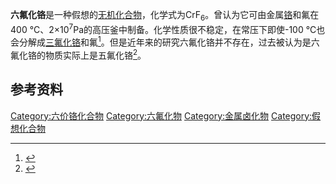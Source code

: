 {{NoteTA|G1=C}}
{{Chembox
| ImageFile = Chromium hexafluoride.png
| ImageSize = 
| IUPACName = Chromium(VI) fluoride
| OtherNames = 
| Section1 = {{Chembox Identifiers
|  CASNo = 13843-28-2
|   CASNo_Ref = {{cascite|correct|CAS}}
|  PubChem = 5460740
|  ChemSpiderID = 4574205
|  SMILES = F[Cr](F)(F)(F)(F)F
|  InChI = InChI=1S/Cr.6FH/h;6*1H/q+6;;;;;;/p-6
  }}
| Section2 = {{Chembox Properties
|  Formula = CrF<sub>6</sub>
|  MolarMass = 
|  Appearance = 
|  Density = 
|  MeltingPt = 
|  BoilingPt = 
|  Solubility =
  }}
| Section3 = {{Chembox Hazards
|  MainHazards = 
|  FlashPt = 
|  Autoignition =
  }}
}}
'''六氟化铬'''是一种假想的[[无机化合物|无机化合物]]，化学式为CrF<sub>6</sub>。曾认为它可由金属[[铬|铬]]和氟在400 °C、2×10<sup>7</sup>Pa的高压釜中制备。化学性质很不稳定，在常压下即使-100 °C也会分解成[[三氟化铬|三氟化铬]]和氟<ref>{{cite book|title=《无机化学丛书》第八卷：钛分族、钒分族、铬分族|pages=P442|author=张青莲|isbn=7-03-002238-6|location=北京|publisher=科学出版社}}</ref>。但是近年来的研究六氟化铬并不存在，过去被认为是六氟化铬的物质实际上是五氟化铬<ref>{{cite journal |last1=Riedel |first1=Sebastian |last2=Kaupp |first2=Martin |year=2009 |title=The highest oxidation states of the transition metal elements |journal=Coordination Chemistry Reviews |volume=253 |issue=5–6 |doi=10.1016/j.ccr.2008.07.014 |pages=606–624 |url=http://144.206.159.178/ft/243/588116/14862785.pdf }}{{dead link|date=2017年11月 |bot=InternetArchiveBot |fix-attempted=yes }}</ref>。

== 参考资料 ==
{{reflist}}

{{inorganic-compound-stub}}
{{铬化合物}}
{{六氟化物}}

[[Category:六价铬化合物|Category:六价铬化合物]]
[[Category:六氟化物|Category:六氟化物]]
[[Category:金属卤化物|Category:金属卤化物]]
[[Category:假想化合物|Category:假想化合物]]